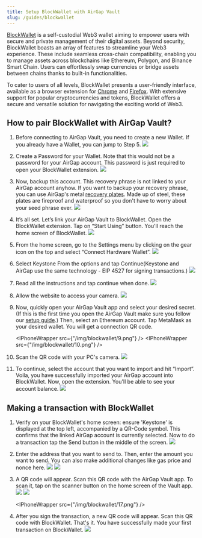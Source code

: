 ```yaml
---
title: Setup BlockWallet with AirGap Vault
slug: /guides/blockwallet
---
```



[BlockWallet](https://blockwallet.io/) is a self-custodial Web3 wallet aiming to empower users with secure and private management of their digital assets. Beyond security, BlockWallet boasts an array of features to streamline your Web3 experience. These include seamless cross-chain compatibility, enabling you to manage assets across blockchains like Ethereum, Polygon, and Binance Smart Chain. Users can effortlessly swap currencies or bridge assets between chains thanks to built-in functionalities.

To cater to users of all levels, BlockWallet presents a user-friendly interface, available as a browser extension for [Chrome](https://chromewebstore.google.com/detail/blockwallet/bopcbmipnjdcdfflfgjdgdjejmgpoaab) and [Firefox](https://addons.mozilla.org/en-US/firefox/addon/blockwallet/). With extensive support for popular cryptocurrencies and tokens, BlockWallet offers a secure and versatile solution for navigating the exciting world of Web3.

## How to pair BlockWallet with AirGap Vault?

1. Before connecting to AirGap Vault, you need to create a new Wallet. If you already have a Wallet, you can jump to Step 5.
   ![](/img/blockwallet/1.png)

2. Create a Password for your Wallet. Note that this would not be a password for your AirGap account. This password is just required to open your BlockWallet extension.
   ![](/img/blockwallet/2.png)

3. Now, backup this account. This recovery phrase is not linked to your AirGap account anyhow. If you want to backup your recovery phrase, you can use AirGap's metal [recovery plates](https://shop.airgap.it/product-category/metal-plate/). Made up of steel, these plates are fireproof and waterproof so you don't have to worry about your seed phrase ever.
   ![](/img/blockwallet/3.png)

4. It’s all set. Let’s link your AirGap Vault to BlockWallet. Open the BlockWallet extension. Tap on “Start Using” button. You'll reach the home screen of BlockWallet.
   ![](/img/blockwallet/4.png)

5. From the home screen, go to the Settings menu by clicking on the gear icon on the top and select “Connect Hardware Wallet”.
   ![](/img/blockwallet/5.png)

6. Select Keystone From the options and tap Continue(Keystone and AirGap use the same technology - EIP 4527 for signing transactions.)
   ![](/img/blockwallet/6.png)

7. Read all the instructions and tap continue when done.
   ![](/img/blockwallet/7.png)

8. Allow the website to access your camera.
   ![](/img/blockwallet/8.png)

9. Now, quickly open your AirGap Vault app and select your desired secret. (If this is the first time you open the AirGap Vault make sure you follow our [setup guide](https://support.airgap.it/guides/step-by-step-guide).)
   Then, select an Ethereum account. Tap MetaMask as your desired wallet. You will get a connection QR code.

   <IPhoneWrapper src={"/img/blockwallet/9.png"} />
   <IPhoneWrapper src={"/img/blockwallet/10.png"} />

10. Scan the QR code with your PC's camera.
    ![](/img/blockwallet/11.png)

11. To continue, select the account that you want to import and hit “Import”. Voila, you have successfully imported your AirGap account into BlockWallet.
    Now, open the extension. You'll be able to see your account balance.
    ![](/img/blockwallet/12.png)

## Making a transaction with BlockWallet

1. Verify on your BlockWallet's home screen: ensure 'Keystone' is displayed at the top left, accompanied by a QR-Code symbol. This confirms that the linked AirGap account is currently selected.
   Now to do a transaction tap the Send button in the middle of the screen.
   ![](/img/blockwallet/12.png)

2. Enter the address that you want to send to. Then, enter the amount you want to send. You can also make additional changes like gas price and nonce here.
   ![](/img/blockwallet/13.png)
   ![](/img/blockwallet/14.PNG)

3. A QR code will appear. Scan this QR code with the AirGap Vault app. To scan it, tap on the scanner button on the home screen of the Vault app.
   ![](/img/blockwallet/15.png)
   ![](/img/blockwallet/16.png)

   <IPhoneWrapper src={"/img/blockwallet/17.png"} />

4. After you sign the transaction, a new QR code will appear. Scan this QR code with BlockWallet. That's it. You have successfully made your first transaction on BlockWallet.
   ![](/img/blockwallet/18.png)
